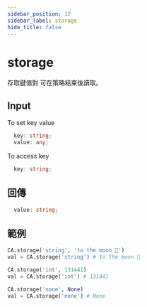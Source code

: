 ```yaml
---
sidebar_position: 12
sidebar_label: storage
hide_title: false
---
```



# storage

存取鍵值對 可在策略結束後讀取。

## Input

To set key value

```typescript
  key: string;
  value: any;
```

To access key

```typescript
  key: string;
```

## 回傳

```typescript
  value: string;
```

## 範例

```python
CA.storage('string', 'to the moon 🌙')
val = CA.storage('string') # to the moon 🌙

CA.storage('int', 131441)
val = CA.storage('int') # 131441

CA.storage('none', None)
val = CA.storage('none') # None
```

